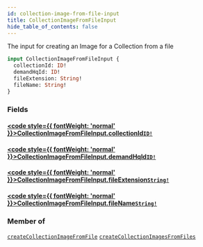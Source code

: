 ```yaml
---
id: collection-image-from-file-input
title: CollectionImageFromFileInput
hide_table_of_contents: false
---
```








The input for creating an Image for a Collection from a file

```graphql
input CollectionImageFromFileInput {
  collectionId: ID!
  demandHqId: ID!
  fileExtension: String!
  fileName: String!
}
```


### Fields

#### [<code style={{ fontWeight: 'normal' }}>CollectionImageFromFileInput.<b>collectionId</b></code>](#)<Bullet />[`ID!`](/demand/api/graphql-admin/reference/scalars/id) <Badge class="secondary" text="non-null"/> <Badge class="secondary" text="scalar"/>
> 
> 

#### [<code style={{ fontWeight: 'normal' }}>CollectionImageFromFileInput.<b>demandHqId</b></code>](#)<Bullet />[`ID!`](/demand/api/graphql-admin/reference/scalars/id) <Badge class="secondary" text="non-null"/> <Badge class="secondary" text="scalar"/>
> 
> 

#### [<code style={{ fontWeight: 'normal' }}>CollectionImageFromFileInput.<b>fileExtension</b></code>](#)<Bullet />[`String!`](/demand/api/graphql-admin/reference/scalars/string) <Badge class="secondary" text="non-null"/> <Badge class="secondary" text="scalar"/>
> 
> 

#### [<code style={{ fontWeight: 'normal' }}>CollectionImageFromFileInput.<b>fileName</b></code>](#)<Bullet />[`String!`](/demand/api/graphql-admin/reference/scalars/string) <Badge class="secondary" text="non-null"/> <Badge class="secondary" text="scalar"/>
> 
> 



### Member of

[`createCollectionImageFromFile`](/demand/api/graphql-admin/reference/mutations/create-collection-image-from-file)  <Badge class="secondary" text="mutation"/><Bullet />[`createCollectionImagesFromFiles`](/demand/api/graphql-admin/reference/mutations/create-collection-images-from-files)  <Badge class="secondary" text="mutation"/>



